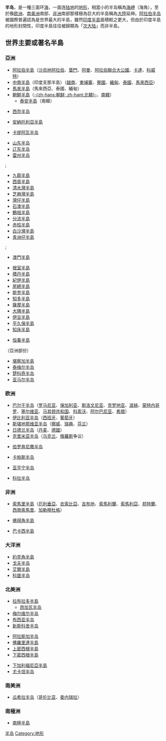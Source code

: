  <!--增加內容敘述-->
{{unreferenced|time=2015-2-7}}
{{NoteTA
|G1=Country
}}
{{Otheruses}}
{{multiple image
| align = right
| perrow = 2/2/2
| total_width = 300
| caption_align = center
| title = 
| image1 = Satellite image of Italy in March 2003.jpg
| caption1 = [[意大利半島|意大利半島]]
| image2 = Korea satelliet.jpg
| caption2 = [[朝鲜半岛|朝鲜半岛]]
| image3 = Arabian Peninsula dust SeaWiFS.jpg
| caption3 = [[阿拉伯半岛|阿拉伯半岛]]
| image4 = Florida satelliet.jpg
| caption4 = [[佛罗里达半岛|佛罗里达半岛]]
}}
'''半岛'''，是一種三面环[[海|海]]，一面连[[陆地|陆地]]的[[地形|地形]]，相當小的半岛稱為[[海岬|海岬]]（海角），至於像[[欧洲|欧洲]]、[[南美洲|南美洲]]南部、[[非洲|非洲]]南部那樣極為巨大的半島稱為[[洲|大陸]]延伸。[[阿拉伯半岛|阿拉伯半岛]]被國際普遍認為是世界最大的半島，雖然[[印度次大陸|印度半島]]面積較之更大，但由於印度半島的地形封閉性，印度半島往往被歸類為「[[次大陆|次大陆]]」而非半島。

== 世界主要或著名半島 ==
===亞洲===
* [[阿拉伯半島|阿拉伯半島]]（[[沙烏地阿拉伯|沙烏地阿拉伯]]、[[葉門|葉門]]、[[阿曼|阿曼]]、[[阿拉伯聯合大公國|阿拉伯聯合大公國]]、[[卡達|卡達]]、[[科威特|科威特]]）
* [[中南半島|中南半島]]（印度支那半島）（[[越南|越南]]、[[柬埔寨|柬埔寨]]、[[寮國|寮國]]、[[緬甸|緬甸]]、[[泰國|泰國]]、[[馬來西亞|馬來西亞]]）
* [[馬來半島|馬來半島]]（馬來西亞、泰國、緬甸）
* [[朝鮮半島|朝鮮半島]]（[[朝鮮民主主義人民共和國|-{zh-hans:朝鲜; zh-hant:北韓}-]]、[[大韓民國|南韓]]）
** [[泰安半島|泰安半島]]（南韓）
;{{EGY}}
* [[西奈半岛|西奈半岛]]
;{{TUR}}
* [[安納托利亞半島|安納托利亞半島]]
;{{IND}}
* [[卡提阿瓦半岛|卡提阿瓦半岛]]
;{{PRC}}
{{main|中国半岛列表}}
{{Div col}}
* [[山东半岛|山东半岛]]
* [[辽东半岛|辽东半岛]]
* [[雷州半岛|雷州半岛]]
;;{{HKSAR}}
* [[九龍半島|九龍半島]]
* [[西貢半島|西貢半島]]
* [[清水灣半島|清水灣半島]]
* [[芝麻灣半島|芝麻灣半島]]
* [[灣仔_(西貢)|灣仔半島]]
* [[石澳半島|石澳半島]]
* [[鶴咀半島|鶴咀半島]]
* [[分流_(香港)|分流半島]]
* [[赤柱半島|赤柱半島]]
* [[白沙灣半島|白沙灣半島]]
* [[青洲仔半島|青洲仔半島]]
;;{{MSAR}}
* [[澳門半島|澳門半島]]
{{Div col end}}

;{{JAP}}
{{Div col}}
*[[根室半島|根室半島]]
*[[積丹半島|積丹半島]]
*[[紀伊半島|紀伊半島]]
*[[房總半島|房總半島]]
*[[能登半島|能登半島]]
*[[知多半島|知多半島]]
*[[薩摩半島|薩摩半島]]
*[[大隅半島|大隅半島]]
*[[伊豆半島|伊豆半島]]
*[[平久保半島|平久保半島]]
*[[知床半島|知床半島]]
{{Div col end}}

;{{ROC}}
* [[恒春半島|恒春半島]]
;{{RUS}}（亞洲部份）
* [[堪察加半島|堪察加半島]]
* [[泰梅尔半岛|泰梅尔半岛]]
* [[楚科奇半岛|楚科奇半岛]]
* [[亚马尔半岛|亚马尔半岛]]

===欧洲===
* [[巴尔干半岛|巴尔干半岛]]（[[罗马尼亚|罗马尼亚]]、[[保加利亚|保加利亚]]、[[斯洛文尼亚|斯洛文尼亚]]、[[克罗地亚|克罗地亚]]、[[波赫|波赫]]、[[蒙特内哥罗|蒙特内哥罗]]、[[塞尔维亚|塞尔维亚]]、[[马其顿共和国|马其顿共和国]]、[[科索沃|科索沃]]、[[阿尔巴尼亚|阿尔巴尼亚]]、[[希腊|希腊]]）
* [[伊比利亚半岛|伊比利亚半岛]]（[[西班牙|西班牙]]、[[葡萄牙|葡萄牙]]）
* [[斯堪地那维亚半岛|斯堪地那维亚半岛]]（[[挪威|挪威]]、[[瑞典|瑞典]]、[[芬兰|芬兰]]）
* [[日德兰半岛|日德兰半岛]]（[[丹麦|丹麦]]、[[德國|德國]]）
* [[克里米亚半岛|克里米亚半岛]]（[[乌克兰|乌克兰]]、[[俄羅斯|俄羅斯]]争议）
;{{GRE}}
* [[伯罗奔尼撒半岛|伯罗奔尼撒半岛]]
;{{CYP}}
* [[北塞浦路斯土耳其共和國|卡帕斯半岛]]
;{{ITA}}
* [[亚平宁半岛|亚平宁半岛]]
;{{RUS}}
* [[科拉半岛|科拉半岛]]

===非洲===
* [[索馬里半島|索馬里半島]]（[[厄利垂亞|厄利垂亞]]、[[衣索比亞|衣索比亞]]、[[吉布地|吉布地]]、[[索馬利蘭|索馬利蘭]]、[[索馬利亞|索馬利亞]]、[[邦特蘭|邦特蘭]]、[[西南索馬里|西南索馬里]]、[[加勒穆杜格|加勒穆杜格]]）
;{{SEN}}
* [[佛得角半島|佛得角半島]]
;{{CMR}}
* [[巴卡西半島|巴卡西半島]]

===大洋洲===
;{{AUS}}
* [[約克角半島|約克角半島]]
* [[戈夫半岛|戈夫半岛]]
* [[艾爾半島|艾爾半島]]
* [[科堡半岛|科堡半岛]]

===北美洲===
;{{CAN}}
* [[拉布拉多半島|拉布拉多半島]]
** [[昂加瓦半岛|昂加瓦半岛]]
* [[梅尔维尔半岛|梅尔维尔半岛]]
* [[布西亚半岛|布西亚半岛]]
* [[新斯科舍半岛|新斯科舍半岛]]
;{{USA}}
* [[阿拉斯加半岛|阿拉斯加半岛]]
* [[佛羅里達半島|佛羅里達半島]]
* [[上密西根半島|上密西根半島]]
* [[下密西根半島|下密西根半島]]
;{{MEX}}
* [[下加利福尼亞半島|下加利福尼亞半島]]
* [[尤卡坦半岛|尤卡坦半岛]]

===南美洲===
* [[瓜希拉半岛|瓜希拉半岛]]（[[哥伦比亚|哥伦比亚]]、[[委内瑞拉|委内瑞拉]]）

===南極洲===
* [[南極半島|南極半島]]
{{Portal|地理}}
{{commonscat|Peninsulas}}

{{沿海地区地理}}

[[Category:半岛|]]
[[Category:地形|Category:地形]]